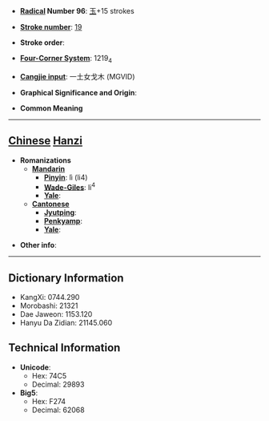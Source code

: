 * '''[[Wiktionary:Chinese radical index| Radical]] Number 96''': [[Wiktionary:Chinese radical index 玉|玉]]+15 strokes

* '''[[Wiktionary:Chinese total strokes index|Stroke number]]''': [[Wiktionary:Chinese total strokes index 19|19]]

* '''Stroke order''': 

* '''[[Wiktionary:Chinese four corner index|Four-Corner System]]''': 1219<sub>4</sub>

* '''[[Wiktionary:Chinese Cangjie index|Cangjie input]]''': 一土女戈木 (MGVID)

* '''Graphical Significance and Origin''': 

* '''Common Meaning'''

----

== [[Chinese]] [[Hanzi]] ==

* '''Romanizations'''
** '''[[Mandarin]]'''
*** '''[[Pinyin]]''': lì (li4)
*** '''[[Wade-Giles]]''': li<sup>4</sup>
*** '''[[Yale]]''': 
** '''[[Cantonese]]'''
*** '''[[Jyutping]]''':
*** '''[[Penkyamp]]''': 
*** '''[[Yale]]''': 

* '''Other info''': 

----

== Dictionary Information ==

* KangXi: 0744.290
* Morobashi: 21321
* Dae Jaweon: 1153.120
* Hanyu Da Zidian: 21145.060

== Technical Information ==

* '''Unicode''':
** Hex: 74C5
** Decimal: 29893
* '''Big5''':
** Hex: F274
** Decimal: 62068